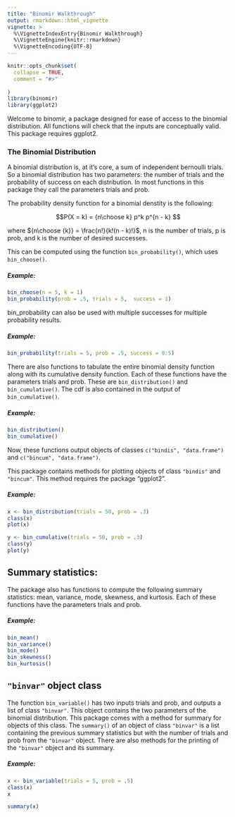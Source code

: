 ```yaml
---
title: "Binomir Walkthrough"
output: rmarkdown::html_vignette
vignette: >
  %\VignetteIndexEntry{Binomir Walkthrough}
  %\VignetteEngine{knitr::rmarkdown}
  %\VignetteEncoding{UTF-8}
---
```


```r
knitr::opts_chunk$set(
  collapse = TRUE,
  comment = "#>"
  
)
library(binomir)
library(ggplot2)
```

Welcome to binomir, a package designed for ease of access to the binomial distribution. All functions will check that the inputs are conceptually valid. This package requires ggplot2.

### The Binomial Distribution
A binomial distribution is, at it's core, a sum of independent bernoulli trials. So a binomial distribution has two parameters: the number of trials and the probability of success on each distribution. In most functions in this package they call the parameters trials and prob.

The probability density function for a binomial denstity is the following:

$$P(X = k) = {n\choose k} p^k p^{n - k} $$

where ${n\choose {k}} = \frac{n!}{k!(n - k)!}$, n is the number of trials, p is prob, and k is the number of desired successes.

This can be computed using the function `bin_probability()`, which uses `bin_choose()`.

##### Example:
```r
bin_choose(n = 5, k = 1)
bin_probability(prob = .5, trials = 5,  success = 1)
```

bin_probability can also be used with multiple successes for multiple probability results.

##### Example:
```r
bin_probability(trials = 5, prob = .5, success = 0:5)
```

There are also functions to tabulate the entire binomial density function along with its cumulative density function. Each of these functions have the parameters trials and prob. These are `bin_distribution()` and `bin_cumulative()`. The cdf is also contained in the output of `bin_cumulative()`.

##### Example:
```r
bin_distribution()
bin_cumulative()
```

Now, these functions output objects of classes `c("bindis", "data.frame")` and `c("bincum", "data.frame")`. 

This package contains methods for plotting objects of class `"bindis"` and `"bincum"`. This method requires the package "ggplot2".

##### Example:
```r
x <- bin_distribution(trials = 50, prob = .3)
class(x)
plot(x)

y <- bin_cumulative(trials = 50, prob = .3)
class(y)
plot(y)
```


## Summary statistics:
The package also has functions to compute the following summary statistics: mean, variance, mode, skewness, and kurtosis. Each of these functions have the parameters trials and prob.

##### Example:
```r
bin_mean()
bin_variance()
bin_mode()
bin_skewness()
bin_kurtosis()
```

## `"binvar"` object class
The function `bin_variable()` has two inputs trials and prob, and outputs a list of class `"binvar"`. This object contains the two parameters of the binomial distribution. This package comes with a method for summary for objects of this class. The `summary()` of an object of class `"binvar"` is a list containing the previous summary statistics but with the number of trials and prob from the `"binvar"` object. There are also methods for the printing of the `"binvar"` object and its summary.

##### Example:
```r
x <- bin_variable(trials = 5, prob = .5)
class(x)
x

summary(x)
```



